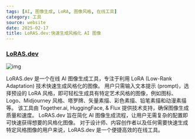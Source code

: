 ```yaml
---
tags: [AI, 图像生成, LoRA, 图像风格, 在线工具]
category: 工具
source: website
date: 2025-02-17
title: LoRAS.dev:快速生成风格化 AI 图像
---
```


### [LoRAS.dev](https://www.loras.dev/)

![img](https://img.mengpeng.tech/i/2025/02/17/67b2c3caa4dee.webp)

LoRAS.dev 是一个在线 AI 图像生成工具，专注于利用 LoRA (Low-Rank Adaptation) 技术快速生成风格化的图像。 用户只需输入文本提示 (prompt)，选择预设的 LoRA 风格，即可轻松生成具有特定艺术风格的图像，例如图标、Logo、Midjourney 风格、塔罗牌、矢量素描、彩色素描、铅笔素描和动漫素描等。 该工具由 Together.ai, HuggingFace, & Flux 提供技术支持，确保图像生成质量和速度。 LoRAS.dev 旨在简化 AI 图像生成流程，让用户无需复杂的配置即可快速获得想要的风格化图像。 对于设计师、内容创作者以及任何需要快速生成特定风格图像的用户来说，LoRAS.dev 是一个便捷高效的在线工具。
